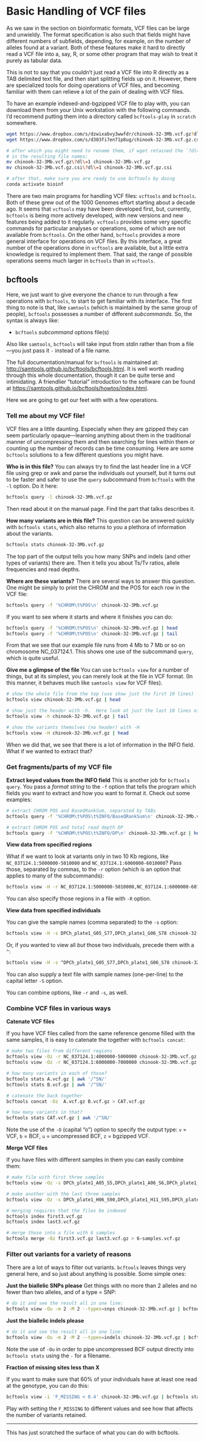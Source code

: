 # Basic Handling of VCF files

As we saw in the section on bioinformatic formats, VCF files can be
large and unwieldy.  The format specification is also such that fields
might have different numbers of subfields, depending, for example, on the
number of alleles found at a variant.  Both of these features make it
hard to directly read a VCF file into a, say, R, or some other program
that may wish to treat it purely as tabular data.  

This is not to say that you couldn't just read a VCF file into R directly
as a TAB delimited text file, and then start splitting fields up on it.
However, there are specialized tools for doing operations of VCF files,
and becoming familiar with them can relieve a lot
of the pain of dealing with VCF files.

To have an example indexed-and-bgzipped VCF file to play with, you can
download them from your Unix workstation with the following commands.
I'd recommend putting them into a directory called `bcftools-play` in
`scratch` somewhere.
```sh
wget https://www.dropbox.com/s/dzwixabvy3wwfdr/chinook-32-3Mb.vcf.gz?dl=1
wget https://www.dropbox.com/s/d303fi7en71p8ug/chinook-32-3Mb.vcf.gz.csi?dl=1

# after which you might need to rename them, if wget retained the `?dl=1`
# in the resulting file names:
mv chinook-32-3Mb.vcf.gz\?dl\=1 chinook-32-3Mb.vcf.gz
mv chinook-32-3Mb.vcf.gz.csi\?dl\=1 chinook-32-3Mb.vcf.gz.csi

# after that, make sure you are ready to use bcftools by doing
conda activate bioinf
```

There are two main programs for handling VCF files: `vcftools` and `bcftools`.  Both
of these grew out of the 1000 Genomes effort starting about a decade ago. It seems
that `vcftools` may have been developed first, but, currently, `bcftools` is being
more actively developed, with new versions and new features being added to it
regularly.  `vcftools` provides some very specific commands for particular analyses
or operations, some of which are not available from `bcftools`.  On the other hand,
`bcftools` provides a more general interface for operations on VCF files. By this
interface, a great number of the operations done in `vcftools` are available, but
a little extra knowledge is required to implement them.  That said, the range of
possible operations seems much larger in `bcftools` than in `vcftools`.

## bcftools

Here, we just want to give everyone the chance to run through a few
operations with `bcftools`, to start to get familiar with its interface.
The first thing to note is that, like `samtools` (which is maintained by
the same group of people), `bcftools` possesses a number of different
_subcommands_.  So, the syntax is always like:

* `bcftools` _subcommand_ options file(s)

Also like `samtools`, `bcftools` will take input from _stdin_ rather than
from a file---you just pass it `-` instead of a file name.

The full documentation/manual for `bcftools` is maintained at:
[http://samtools.github.io/bcftools/bcftools.html](http://samtools.github.io/bcftools/bcftools.html).  It is well worth reading through this whole documentation, though it
can be quite terse and intimidating.  A friendlier "tutorial" introduction to the
software can be found at [https://samtools.github.io/bcftools/howtos/index.html](https://samtools.github.io/bcftools/howtos/index.html).


Here we are going to get our feet with with a few operations.

### Tell me about my VCF file!

VCF files are a little daunting.  Especially when they are gzipped they
can seem particularly opaque---learning anything about them in the traditional
manner of uncompressing them and then searching for lines within them
or counting up the number of records can be time consuming.  Here are some
`bcftools` solutions to a few different questions you might have.

**Who is in this file?** You can always try to find the last header line
in a VCF file using grep or awk and parse the individuals out yourself, but
it turns out to be faster and safer to use the `query` subcommand from `bcftools`
with the `-l` option. Do it here:
```sh
bcftools query -l chinook-32-3Mb.vcf.gz
```
Then read about it on the manual page.  Find the part that talks describes it.

**How many variants are in this file?** This question can be answered quickly with
`bcftools stats`, which also returns to you a plethora of information about the variants.
```sh
bcftools stats chinook-32-3Mb.vcf.gz
```
The top part of the output tells you how many SNPs and indels (and other types
of variants) there are. Then it tells you about Ts/Tv ratios, allele frequencies
and read depths.

**Where are these variants?**  There are several ways to answer this question.
One might be simply to print the CHROM and the POS for each row in the VCF file:
```sh
bcftools query -f '%CHROM\t%POS\n' chinook-32-3Mb.vcf.gz
```
If you want to see where it starts and where it finishes you can do:
```sh
bcftools query -f '%CHROM\t%POS\n' chinook-32-3Mb.vcf.gz | head 
bcftools query -f '%CHROM\t%POS\n' chinook-32-3Mb.vcf.gz | tail
```
From that we see that our example file runs from 4 Mb to 7 Mb or so
on chromosome NC_037124.1.  This shows one use of the subcommand `query`,
which is quite useful.

**Give me a glimpse of the file**  You can use `bcftools view` for a number
of things, but at its simplest, you can merely look at the file in VCF format.
(In this manner, it behaves much like `samtools view` for VCF files).
```sh
# show the whole file from the top (use show just the first 10 lines)
bcftools view chinook-32-3Mb.vcf.gz | head

# show just the header with -h.  Here look at just the last 10 lines of the header
bcftools view -h chinook-32-3Mb.vcf.gz | tail

# show the variants themslves (no header) with -H
bcftools view -H chinook-32-3Mb.vcf.gz | head
```
When we did that, we see that there is a lot of information in the INFO
field.  What if we wanted to extract that?


### Get fragments/parts of my VCF file

**Extract keyed values from the INFO field** This is another job for `bcftools query`. You pass a _format string_ to the `-f` option that tells the program which fields you want
to extract and how you want to format it.  Check out some examples:
```sh
# extract CHROM POS and BaseQRankSum, separated by TABs
bcftools query -f '%CHROM\t%POS\t%INFO/BaseQRankSum\n' chinook-32-3Mb.vcf.gz | head

# extract CHROM POS and total read depth DP
bcftools query -f '%CHROM\t%POS\t%INFO/DP\n' chinook-32-3Mb.vcf.gz | head
```

**View data from specified regions**

What if we want to look at variants only in two 10 Kb regions, like
`NC_037124.1:5000000-5010000` and `NC_037124.1:6000000-6010000`?  Pass those,
separated by commas, to the `-r` option (which is an option that applies to many
of the subcommands):
```sh
bcftools view -H -r NC_037124.1:5000000-5010000,NC_037124.1:6000000-6010000 chinook-32-3Mb.vcf.gz
```
You can also specify those regions in a file with `-R` option.


**View data from specified individuals**

You can give the sample names (comma separated) to the `-s` option:
```sh
bcftools view -H -s DPCh_plate1_G05_S77,DPCh_plate1_G06_S78 chinook-32-3Mb.vcf.gz | head
```
Or, if you wanted to view all _but_ those two individuals, precede them with a `^`:
```sh
bcftools view -H -s ^DPCh_plate1_G05_S77,DPCh_plate1_G06_S78 chinook-32-3Mb.vcf.gz | head
```
You can also supply a text file with sample names (one-per-line) to the capital letter `-S` option.

You can combine options, like `-r` and `-s`, as well.

### Combine VCF files in various ways

**Catenate VCF files**

If you have VCF files called from the same reference genome filled with
the same samples, it is easy to catenate the together with `bcftools concat`:
```sh
# make two files from different regions
bcftools view -Oz -r NC_037124.1:4000000-5000000 chinook-32-3Mb.vcf.gz  > A.vcf.gz
bcftools view -Oz -r NC_037124.1:6000000-7000000 chinook-32-3Mb.vcf.gz  > B.vcf.gz

# how many variants in each of those?
bcftools stats A.vcf.gz | awk '/^SN/'
bcftools stats B.vcf.gz | awk '/^SN/'

# catenate the back together
bcftools concat -Oz  A.vcf.gz B.vcf.gz > CAT.vcf.gz

# how many variants in that?
bcftools stats CAT.vcf.gz | awk '/^SN/'
```
Note the use of the `-O` (capital "o") option to specify the output
type: `v` = VCF, `b` = BCF, `u` = uncompressed BCF, `z` = bgzipped VCF.

**Merge VCF files**

If you have files with different samples in them you
can easily combine them:
```sh
# make file with first three samples
bcftools view -Oz -s DPCh_plate1_A05_S5,DPCh_plate1_A06_S6,DPCh_plate1_A11_S11 chinook-32-3Mb.vcf.gz > first3.vcf.gz

# make another with the last three samples
bcftools view -Oz -s DPCh_plate1_H06_S90,DPCh_plate1_H11_S95,DPCh_plate1_H12_S96 chinook-32-3Mb.vcf.gz > last3.vcf.gz

# merging requires that the files be indexed
bcftools index first3.vcf.gz
bcftools index last3.vcf.gz

# merge those into a file with 6 samples
bcftools merge -Oz first3.vcf.gz last3.vcf.gz > 6-samples.vcf.gz

```

### Filter out variants for a variety of reasons

There are a lot of ways to filter out variants.  `bcftools` leaves things
very general here, and so just about anything is possible.  Some simple ones:

**Just the biallelic SNPs please**  Get things with no more than 2 alleles and
no fewer than two alleles, and of a type = SNP:
```sh
# do it and see the result all in one line:
bcftools view -Ou -m 2 -M 2 --types=snps chinook-32-3Mb.vcf.gz | bcftools stats - | awk '/^SN/'
```

**Just the biallelic indels please**
```sh
# do it and see the result all in one line:
bcftools view -Ou -m 2 -M 2 --types=indels chinook-32-3Mb.vcf.gz | bcftools stats - | awk '/^SN/'
```

Note the use of `-Ou` in order to pipe uncompressed BCF output directly into
`bcftools stats` using the `-` for a filename.

**Fraction of missing sites less than X**

If you want to make sure that 60% of your individuals have at least
one read at the genotype, you can do this:
```sh
bcftools view -i 'F_MISSING < 0.4' chinook-32-3Mb.vcf.gz | bcftools stats - | awk '/^SN/'
```
Play with setting the `F_MISSING` to different values and see how that affects
the number of variants retained.

---

This has just scratched the surface of what you can do with bcftools.




